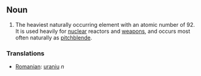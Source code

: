 ==Noun==
#The heaviest naturally occurring element with an atomic number of 92.  It is used heavily for [[nuclear]] reactors and [[weapon]]s, and occurs most often naturally as [[pitchblende]].

===Translations===
*[[Romanian]]: [[uraniu]] ''n''